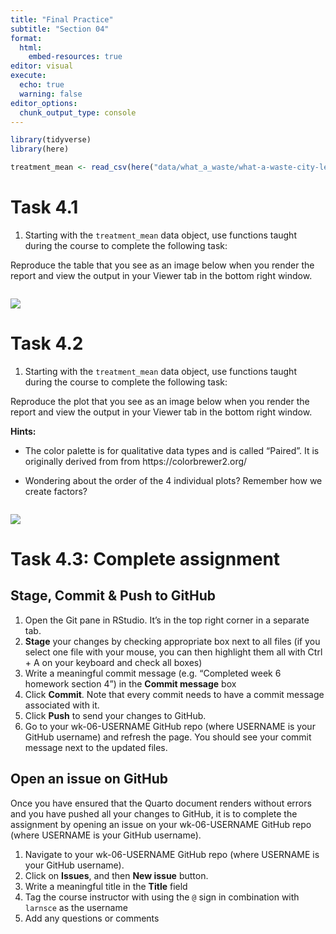 ```yaml
---
title: "Final Practice"
subtitle: "Section 04"
format:
  html:
    embed-resources: true
editor: visual
execute: 
  echo: true
  warning: false
editor_options: 
  chunk_output_type: console
---
```


```r
library(tidyverse)
library(here)
```

```r

treatment_mean <- read_csv(here("data/what_a_waste/what-a-waste-city-level-data-treatment-mean.csv"))

```

# Task 4.1

1.  Starting with the `treatment_mean` data object, use functions taught during the course to complete the following task:

Reproduce the table that you see as an image below when you render the report and view the output in your Viewer tab in the bottom right window.

```r


```

![](img/tbl-01-treatment-by-income-mean.png)

# Task 4.2

1.  Starting with the `treatment_mean` data object, use functions taught during the course to complete the following task:

Reproduce the plot that you see as an image below when you render the report and view the output in your Viewer tab in the bottom right window.

**Hints:**

-   The color palette is for qualitative data types and is called "Paired". It is originally derived from from https://colorbrewer2.org/

-   Wondering about the order of the 4 individual plots? Remember how we create factors?

```r



```

![](img/fig-01-treatment-by-income-mean.png)

# Task 4.3: Complete assignment

## Stage, Commit & Push to GitHub

1.  Open the Git pane in RStudio. It's in the top right corner in a separate tab.
2.  **Stage** your changes by checking appropriate box next to all files (if you select one file with your mouse, you can then highlight them all with Ctrl + A on your keyboard and check all boxes)
3.  Write a meaningful commit message (e.g. "Completed week 6 homework section 4") in the **Commit message** box
4.  Click **Commit**. Note that every commit needs to have a commit message associated with it.
5.  Click **Push** to send your changes to GitHub.
6.  Go to your wk-06-USERNAME GitHub repo (where USERNAME is your GitHub username) and refresh the page. You should see your commit message next to the updated files.

## Open an issue on GitHub

Once you have ensured that the Quarto document renders without errors and you have pushed all your changes to GitHub, it is to complete the assignment by opening an issue on your wk-06-USERNAME GitHub repo (where USERNAME is your GitHub username).

1.  Navigate to your wk-06-USERNAME GitHub repo (where USERNAME is your GitHub username).
2.  Click on **Issues**, and then **New issue** button.
3.  Write a meaningful title in the **Title** field
4.  Tag the course instructor with using the `@` sign in combination with `larnsce` as the username
5.  Add any questions or comments
